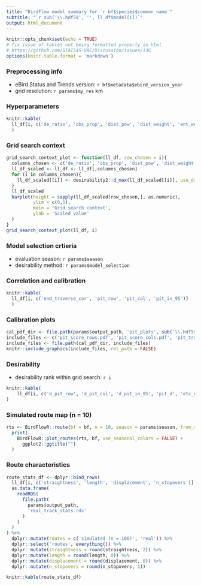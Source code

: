 ```yaml
---
title: "BirdFlow model summary for `r bf$species$common_name`"
subtitle: "`r sub('\\.hdf5$', '', ll_df$model[i])`"
output: html_document
---
```


```r
knitr::opts_chunk$set(echo = TRUE)
# fix issue of tables not being formatted properly in html
# https://github.com/STAT545-UBC/Discussion/issues/136
options(knitr.table.format = 'markdown')
```

### Preprocessing info

- eBird Status and Trends version: `r bf$metadata$ebird_version_year`
- grid resolution: `r params$my_res` km

### Hyperparameters

```r
knitr::kable(
  ll_df[i, c('de_ratio', 'obs_prop', 'dist_pow', 'dist_weight', 'ent_weight', 'obs_weight')]
  )
```

### Grid search context

```r
grid_search_context_plot <- function(ll_df, row_chosen = i){
  columns_chosen <- c('de_ratio', 'obs_prop', 'dist_pow', 'dist_weight', 'ent_weight')
  ll_df_scaled <- ll_df <- ll_df[,columns_chosen]
  for (i in columns_chosen){
    ll_df_scaled[[i]] <- desirability2::d_max(ll_df_scaled[[i]], use_data = TRUE)
  }
  ll_df_scaled
  barplot(height = sapply(ll_df_scaled[row_chosen,], as.numeric),
          ylim = c(0,1),
          main = 'Grid search context',
          ylab = 'Scaled value'
  )
}
grid_search_context_plot(ll_df, i)
```

### Model selection crtieria

- evaluation season: `r params$season`
- desirability method: `r params$model_selection`

### Correlation and calibration

```r
knitr::kable(
  ll_df[i, c('end_traverse_cor', 'pit_row', 'pit_col', 'pit_in_95')]
  )
```

### Calibration plots

```r
cal_pdf_dir <- file.path(params$output_path, 'pit_plots', sub('\\.hdf5$', '', ll_df$model[i]))
include_files <- c('pit_score_rows.pdf', 'pit_score_cols.pdf', 'pit_transition_prob_obs.pdf')
include_files <- file.path(cal_pdf_dir, include_files)
knitr::include_graphics(include_files, rel_path = FALSE)
```

### Desirability

- desirability rank within grid search: `r i`

```r
knitr::kable(
    ll_df[i, c('d_pit_row', 'd_pit_col', 'd_pit_in_95', 'pit_d', 'etc_d', 'str_d', 'nso_d', 'overall_des'), drop = FALSE]
)
```

### Simulated route map (n = 10)

```r
rts <- BirdFlowR::route(bf = bf, n = 10, season = params$season, from_marginals = TRUE)
  print(
    BirdFlowR::plot_routes(rts, bf, use_seasonal_colors = FALSE) +
      ggplot2::ggtitle("")
  )
```

### Route characteristics

```r

route_stats_df <- dplyr::bind_rows(
  ll_df[i, c('straightness', 'length', 'displacement', 'n_stopovers')],
  as.data.frame(
    readRDS(
      file.path(
        params$output_path,
        'real_track_stats.rds'
      )
    )
  )
) %>%
  dplyr::mutate(routes = c('simulated (n = 100)', 'real')) %>%
  dplyr::select('routes', everything()) %>%
  dplyr::mutate(straightness = round(straightness, 2)) %>%
  dplyr::mutate(length = round(length, 0)) %>%
  dplyr::mutate(displacement = round(displacement, 0)) %>%
  dplyr::mutate(n_stopovers = round(n_stopovers, 1))

knitr::kable(route_stats_df)
```
